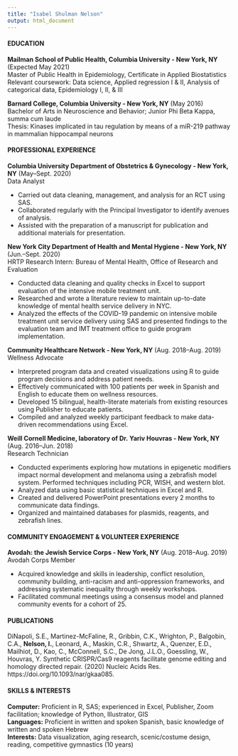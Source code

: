 ```yaml
---
title: "Isabel Shulman Nelson"
output: html_document
---
```


#### EDUCATION

**Mailman School of Public Health, Columbia University - New York, NY**	(Expected May 2021)  
Master of Public Health in Epidemiology, Certificate in Applied Biostatistics  
Relevant coursework: Data science, Applied regression I & II, Analysis of categorical data, Epidemiology I, II, & III

**Barnard College, Columbia University - New York, NY**	(May 2016)  
Bachelor of Arts in Neuroscience and Behavior; Junior Phi Beta Kappa, summa cum laude  
Thesis: Kinases implicated in tau regulation by means of a miR-219 pathway in mammalian hippocampal neurons

#### PROFESSIONAL EXPERIENCE

**Columbia University Department of Obstetrics & Gynecology - New York, NY** (May–Sept. 2020)  
Data Analyst

* Carried out data cleaning, management, and analysis for an RCT using SAS.
* Collaborated regularly with the Principal Investigator to identify avenues of analysis.
* Assisted with the preparation of a manuscript for publication and additional materials for presentation.

**New York City Department of Health and Mental Hygiene - New York, NY** (Jun.–Sept. 2020)  
HRTP Research Intern: Bureau of Mental Health, Office of Research and Evaluation

* Conducted data cleaning and quality checks in Excel to support evaluation of the intensive mobile treatment unit.
* Researched and wrote a literature review to maintain up-to-date knowledge of mental health service delivery in NYC.
* Analyzed the effects of the COVID-19 pandemic on intensive mobile treatment unit service delivery using SAS and presented findings to the evaluation team and IMT treatment office to guide program implementation.

**Community Healthcare Network - New York, NY** (Aug. 2018–Aug. 2019)  
Wellness Advocate 

* Interpreted program data and created visualizations using R to guide program decisions and address patient needs.
* Effectively communicated with 100 patients per week in Spanish and English to educate them on wellness resources.
* Developed 15 bilingual, health-literate materials from existing resources using Publisher to educate patients. 
* Compiled and analyzed weekly participant feedback to make data-driven recommendations using Excel.

**Weill Cornell Medicine, laboratory of Dr. Yariv Houvras - New York, NY** (Aug. 2016–Jun. 2018)  
Research Technician

* Conducted experiments exploring how mutations in epigenetic modifiers impact normal development and melanoma using a zebrafish model system. Performed techniques including PCR, WISH, and western blot. 
* Analyzed data using basic statistical techniques in Excel and R.
* Created and delivered PowerPoint presentations every 2 months to communicate data findings.
* Organized and maintained databases for plasmids, reagents, and zebrafish lines.

#### COMMUNITY ENGAGEMENT & VOLUNTEER EXPERIENCE

**Avodah: the Jewish Service Corps - New York, NY** (Aug. 2018–Aug. 2019)  
Avodah Corps Member

* Acquired knowledge and skills in leadership, conflict resolution, community building, anti-racism and anti-oppression frameworks, and addressing systematic inequality through weekly workshops.
* Facilitated communal meetings using a consensus model and planned community events for a cohort of 25.

#### PUBLICATIONS 

DiNapoli, S.E., Martinez-McFaline, R., Gribbin, C.K., Wrighton, P., Balgobin, C.A., **Nelson, I.**, Leonard, A., Maskin, C.R., Shwartz, A., Quenzer, E.D., Mailhiot, D., Kao, C., McConnell, S.C., De Jong, J.L.O., Goessling, W., Houvras, Y. Synthetic CRISPR/Cas9 reagents facilitate genome editing and homology directed repair. (2020) Nucleic Acids Res. https://doi.org/10.1093/nar/gkaa085.

#### SKILLS & INTERESTS

**Computer:** Proficient in R, SAS; experienced in Excel, Publisher, Zoom facilitation; knowledge of Python, Illustrator, GIS  
**Languages:** Proficient in written and spoken Spanish, basic knowledge of written and spoken Hebrew  
**Interests:** Data visualization, aging research, scenic/costume design, reading, competitive gymnastics (10 years)

